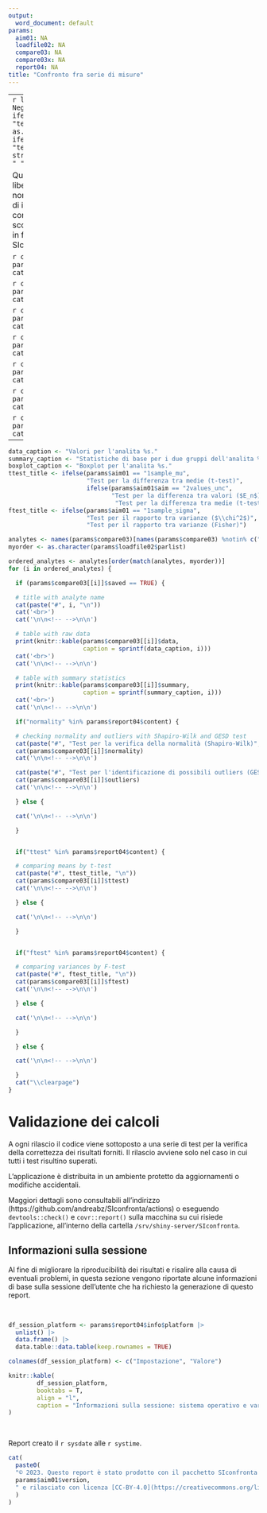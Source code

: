 ```yaml
---
output:
  word_document: default
params:
  aim01: NA
  loadfile02: NA
  compare03: NA
  compare03x: NA
  report04: NA
title: "Confronto fra serie di misure"
---
```


---
```r
library(data.table)
`%notin%` = Negate(`%in%`)
sysdate <- ifelse(params$report04$testmode, "testdate", 
                  Sys.Date() |> as.character())
systime <- ifelse(params$report04$testmode, "testtime", 
                  strsplit(as.character(Sys.time()), " ")[[1]][2])
```

Questo riepilogo in formato Word è liberamente modificabile e quindi non è 
utilizzabile per l'archiviazione di informazioni rilevanti circa il confronto tra
serie di misure. A tale scopo, è possibile utilizzare il
report in formato pdf prodotto da SIconfronta.

```r
cat("**Scopo:** ", params$report04$expaim, "\n")
cat('\n\n<!-- -->\n\n')
```

```r
cat("**Metodo:** ", params$report04$method, "\n")
cat('\n\n<!-- -->\n\n')
```

```r
cat("**Campioni:** ", params$report04$samples, "\n")
cat('\n\n<!-- -->\n\n')
```

```r
cat("**Operatori:** ", params$report04$workers, "\n")
cat('\n\n<!-- -->\n\n')
```

```r
cat("**Strumento di misura:** ", params$report04$instrument, "\n")
cat('\n\n<!-- -->\n\n')
```

```r
cat("**Descrizione:** ", params$report04$description, "\n")
cat('\n\n<!-- -->\n\n')
```

```r
cat("**Interpretazione:** ", params$report04$discussion, "\n")
cat('\n\n<!-- -->\n\n')
```

---
\newpage

```r

data_caption <- "Valori per l'analita %s."
summary_caption <- "Statistiche di base per i due gruppi dell'analita %s."
boxplot_caption <- "Boxplot per l'analita %s."
ttest_title <- ifelse(params$aim01 == "1sample_mu", 
                      "Test per la differenza tra medie (t-test)",
                      ifelse(params$aim01$aim == "2values_unc",
                             "Test per la differenza tra valori ($E_n$)",
                              "Test per la differenza tra medie (t-test, Welch)"))
ftest_title <- ifelse(params$aim01 == "1sample_sigma", 
                      "Test per il rapporto tra varianze ($\\chi^2$)",
                      "Test per il rapporto tra varianze (Fisher)")

analytes <- names(params$compare03)[names(params$compare03) %notin% c("myparameter", "saved_flag")]
myorder <- as.character(params$loadfile02$parlist)

ordered_analytes <- analytes[order(match(analytes, myorder))]
for (i in ordered_analytes) {

  if (params$compare03[[i]]$saved == TRUE) {

  # title with analyte name
  cat(paste("#", i, "\n"))
  cat('<br>')
  cat('\n\n<!-- -->\n\n')

  # table with raw data
  print(knitr::kable(params$compare03[[i]]$data,
                     caption = sprintf(data_caption, i)))
  cat('<br>')
  cat('\n\n<!-- -->\n\n')

  # table with summary statistics
  print(knitr::kable(params$compare03[[i]]$summary,
                     caption = sprintf(summary_caption, i)))
  cat('<br>')
  cat('\n\n<!-- -->\n\n')

  if("normality" %in% params$report04$content) {

  # checking normality and outliers with Shapiro-Wilk and GESD test
  cat(paste("#", "Test per la verifica della normalità (Shapiro-Wilk)", "\n"))
  cat(params$compare03[[i]]$normality)
  cat('\n\n<!-- -->\n\n')

  cat(paste("#", "Test per l'identificazione di possibili outliers (GESD)", "\n"))
  cat(params$compare03[[i]]$outliers)
  cat('\n\n<!-- -->\n\n')

  } else {

  cat('\n\n<!-- -->\n\n')

  }


  if("ttest" %in% params$report04$content) {

  # comparing means by t-test
  cat(paste("#", ttest_title, "\n"))
  cat(params$compare03[[i]]$ttest)
  cat('\n\n<!-- -->\n\n')

  } else {

  cat('\n\n<!-- -->\n\n')

  }


  if("ftest" %in% params$report04$content) {

  # comparing variances by F-test
  cat(paste("#", ftest_title, "\n"))
  cat(params$compare03[[i]]$ftest)
  cat('\n\n<!-- -->\n\n')

  } else {

  cat('\n\n<!-- -->\n\n')

  }

  } else {

  cat('\n\n<!-- -->\n\n')

  }
  cat("\\clearpage")
}
```
\newpage

# Validazione dei calcoli

A ogni rilascio il codice viene sottoposto a una serie di test per la verifica
della correttezza dei risultati forniti.
Il rilascio avviene solo nel caso in cui tutti i test risultino superati.

L'applicazione è distribuita in un ambiente protetto da aggiornamenti o modifiche
accidentali.

Maggiori dettagli sono consultabili all'indirizzo (https://github.com/andreabz/SIconfronta/actions)
o eseguendo `devtools::check()` e `covr::report()` sulla macchina su cui risiede l'applicazione,
all'interno della cartella `/srv/shiny-server/SIconfronta`.

## Informazioni sulla sessione

Al fine di migliorare la riproducibilità dei risultati e risalire alla causa di
eventuali problemi, in questa sezione vengono riportate alcune informazioni di 
base sulla sessione dell'utente che ha richiesto la generazione di
questo report.

<br>

\renewcommand{\arraystretch}{0.8} <!-- decrease line spacing for the table -->
```r

df_session_platform <- params$report04$info$platform |> 
  unlist() |>
  data.frame() |>
  data.table::data.table(keep.rownames = TRUE)

colnames(df_session_platform) <- c("Impostazione", "Valore")

knitr::kable(
        df_session_platform, 
        booktabs = T, 
        align = "l",
        caption = "Informazioni sulla sessione: sistema operativo e varibili di sistema."
)
```
<br>

\renewcommand{\arraystretch}{1} <!-- reset row height/line spacing -->

Report creato il `r sysdate` alle `r systime`.

\vfill
```r
cat(
  paste0(
  "© 2023. Questo report è stato prodotto con il pacchetto SIconfronta ",
  params$aim01$version, 
  " e rilasciato con licenza [CC-BY-4.0](https://creativecommons.org/licenses/by/4.0/). Per informazioni o segnalazioni, rivolgersi ad Andrea Bazzano ([andrea.bazzano@arpal.liguria.it](mailto:andre.bazzano@arpal.liguria.it))."
  )
)
```
